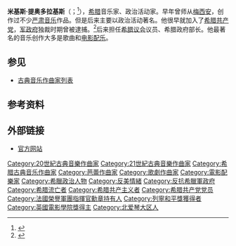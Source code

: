 {{Infobox classical
| 中文名 = 米基斯·提奥多拉基斯<br>Μίκης Θεοδωράκης
| 画像 = Mikis2004.jpg
| 附注 =
| 原文名 = Μίκης Θεοδωράκης
| 拉丁字母 = Mikis Theodorakis
| 国别 = {{GRE}}
| 出生日期 = {{birth date|1925|7|29}}
| 出生地 = [[希腊第二共和国|希腊]][[希俄斯|希俄斯]]
| 逝世日期 = {{death date and age|2021|9|2|1925|7|29}}
| 逝世地 = [[希腊|希腊]][[雅典|雅典]]
| 所属时期 = 20世纪
| 所属乐派 = 
| 擅长作品类型 = 交响曲，歌曲，电影配乐
| 代表作 = 清唱剧《漫歌集》，电影配乐《希腊人佐巴》，大量歌曲，多部交响曲
| 师从 = [[梅西安|梅西安]]
| 学生 =
| 官方网站 =
}}

'''米基斯·提奥多拉基斯'''（{{lang-el|'''Μίκης Θεοδωράκης'''}}；{{bd|1925年|7月29日|2021年|9月2日|catIdx=Theodorakis}}<ref>{{Cite news|date=2021-09-02|title=Mikis Theodorakis, composer of Zorba the Greek, dies aged 96|language=en-GB|work=BBC News|url=https://www.bbc.com/news/world-europe-58419832|access-date=2021-09-02|archive-date=2022-01-02|archive-url=https://web.archive.org/web/20220102134952/https://www.bbc.com/news/world-europe-58419832|dead-url=no}}</ref>），[[希腊|希腊]]音乐家、政治活动家。早年曾师从[[梅西安|梅西安]]，创作过不少[[古典音乐|严肃音乐]]作品。但是后来主要以政治活动著名。他很早就加入了[[希腊共产党|希腊共产党]]，[[军政府|军政府]]独裁时期曾被逮捕。<ref>{{Cite book|title=牛津简明音乐词典（第4版）|last=迈克尔·肯尼迪, 乔伊斯·布尔恩 编, 唐其竞等 译|publisher=人民音乐出版社|year=2002|isbn=7-103-02586-X|location=北京|pages=1170}}</ref>后来担任[[希腊议会|希腊议会]]议员、希腊政府部长。他最著名的音乐创作大多是歌曲和[[电影配乐|电影配乐]]。

== 参见 ==
* [[古典音乐作曲家列表|古典音乐作曲家列表]]

== 参考资料 ==
{{reflist}}

== 外部链接 ==
* [https://web.archive.org/web/20050302235149/http://www.mikis-theodorakis.net/ 官方网站]

{{Authority control}}
{{DEFAULTSORT:Theodorakis, Mikis}}

[[Category:20世紀古典音樂作曲家|Category:20世紀古典音樂作曲家]]
[[Category:21世紀古典音樂作曲家|Category:21世紀古典音樂作曲家]]
[[Category:希腊古典音乐作曲家|Category:希腊古典音乐作曲家]]
[[Category:芭蕾作曲家|Category:芭蕾作曲家]]
[[Category:歌劇作曲家|Category:歌劇作曲家]]
[[Category:電影配樂家|Category:電影配樂家]]
[[Category:希臘政治人物|Category:希臘政治人物]]
[[Category:反美情緒|Category:反美情緒]]
[[Category:反抗希臘軍政府|Category:反抗希臘軍政府]]
[[Category:希腊流亡者|Category:希腊流亡者]]
[[Category:希腊共产主义者|Category:希腊共产主义者]]
[[Category:希腊共产党党员|Category:希腊共产党党员]]
[[Category:法國榮譽軍團指揮官勳章持有人|Category:法國榮譽軍團指揮官勳章持有人]]
[[Category:列寧和平獎獲得者|Category:列寧和平獎獲得者]]
[[Category:英國電影學院獎得主|Category:英國電影學院獎得主]]
[[Category:北爱琴大区人|Category:北爱琴大区人]]